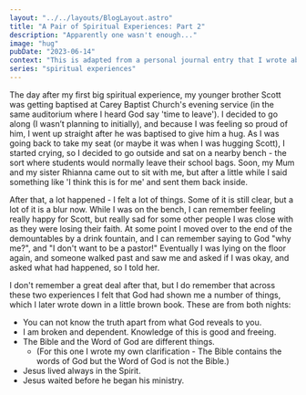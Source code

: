 ```yaml
---
layout: "../../layouts/BlogLayout.astro"
title: "A Pair of Spiritual Experiences: Part 2"
description: "Apparently one wasn't enough..."
image: "hug"
pubDate: "2023-06-14"
context: "This is adapted from a personal journal entry that I wrote about an experience I had on Sun 18 Dec 2011."
series: "spiritual experiences"
---
```


The day after my first big spiritual experience, my younger brother Scott was getting baptised at Carey Baptist Church's evening service (in the same auditorium where I heard God say 'time to leave'). I decided to go along (I wasn’t planning to initially), and because I was feeling so proud of him, I went up straight after he was baptised to give him a hug. As I was going back to take my seat (or maybe it was when I was hugging Scott), I started crying, so I decided to go outside and sat on a nearby bench - the sort where students would normally leave their school bags. Soon, my Mum and my sister Rhianna came out to sit with me, but after a little while I said something like 'I think this is for me' and sent them back inside.

After that, a lot happened - I felt a lot of things. Some of it is still clear, but a lot of it is a blur now. While I was on the bench, I can remember feeling really happy for Scott, but really sad for some other people I was close with as they were losing their faith. At some point I moved over to the end of the demountables by a drink fountain, and I can remember saying to God "why me?", and "I don't want to be a pastor!" Eventually I was lying on the floor again, and someone walked past and saw me and asked if I was okay, and asked what had happened, so I told her.

I don't remember a great deal after that, but I do remember that across these two experiences I felt that God had shown me a number of things, which I later wrote down in a little brown book. These are from both nights:

- You can not know the truth apart from what God reveals to you.
- I am broken and dependent. Knowledge of this is good and freeing.
- The Bible and the Word of God are different things.
  - (For this one I wrote my own clarification - The Bible contains the words of God but the Word of God is not the Bible.)
- Jesus lived always in the Spirit.
- Jesus waited before he began his ministry.
